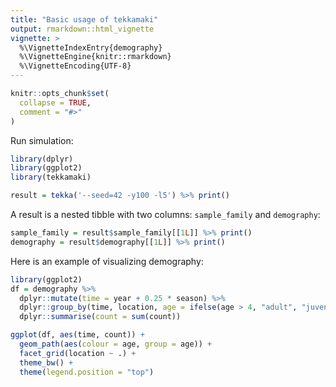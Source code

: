 ```yaml
---
title: "Basic usage of tekkamaki"
output: rmarkdown::html_vignette
vignette: >
  %\VignetteIndexEntry{demography}
  %\VignetteEngine{knitr::rmarkdown}
  %\VignetteEncoding{UTF-8}
---
```


```r
knitr::opts_chunk$set(
  collapse = TRUE,
  comment = "#>"
)
```

Run simulation:

```r
library(dplyr)
library(ggplot2)
library(tekkamaki)

result = tekka('--seed=42 -y100 -l5') %>% print()
```

A result is a nested tibble with two columns: `sample_family` and `demography`:

```r
sample_family = result$sample_family[[1L]] %>% print()
demography = result$demography[[1L]] %>% print()
```

Here is an example of visualizing demography:

```r
library(ggplot2)
df = demography %>%
  dplyr::mutate(time = year + 0.25 * season) %>%
  dplyr::group_by(time, location, age = ifelse(age > 4, "adult", "juvenile")) %>%
  dplyr::summarise(count = sum(count))

ggplot(df, aes(time, count)) +
  geom_path(aes(colour = age, group = age)) +
  facet_grid(location ~ .) +
  theme_bw() +
  theme(legend.position = "top")
```
